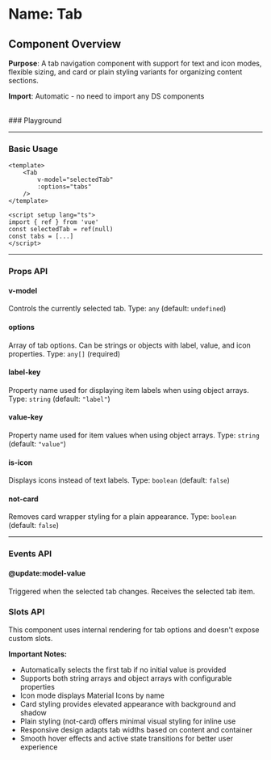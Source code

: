 
<Meta of={Tab} />

# Name: Tab
## Component Overview

**Purpose**: A tab navigation component with support for text and icon modes, flexible sizing, and card or plain styling variants for organizing content sections.

**Import**: Automatic - no need to import any DS components

<br />
### Playground

<Canvas of={Tab.Primary} />
<Controls />

---

### Basic Usage

```vue
<template>
    <Tab 
        v-model="selectedTab"
        :options="tabs"
    />
</template>

<script setup lang="ts">
import { ref } from 'vue'
const selectedTab = ref(null)
const tabs = [...]
</script>
```

<Canvas sourceState="none" of={Tab.Primary} />

---

### Props API

#### v-model
Controls the currently selected tab. Type: `any` (default: `undefined`)

#### options
Array of tab options. Can be strings or objects with label, value, and icon properties. Type: `any[]` (required)

<Canvas sourceState="none" of={Tab.ObjectArray} />

#### label-key
Property name used for displaying item labels when using object arrays. Type: `string` (default: `"label"`)

#### value-key
Property name used for item values when using object arrays. Type: `string` (default: `"value"`)

#### is-icon
Displays icons instead of text labels. Type: `boolean` (default: `false`)

<Canvas sourceState="none" of={Tab.Icons} />

#### not-card
Removes card wrapper styling for a plain appearance. Type: `boolean` (default: `false`)

<Canvas sourceState="none" of={Tab.NotCard} />

---

### Events API

#### @update:model-value
Triggered when the selected tab changes. Receives the selected tab item.

### Slots API

This component uses internal rendering for tab options and doesn't expose custom slots.

**Important Notes:**
- Automatically selects the first tab if no initial value is provided
- Supports both string arrays and object arrays with configurable properties
- Icon mode displays Material Icons by name
- Card styling provides elevated appearance with background and shadow
- Plain styling (not-card) offers minimal visual styling for inline use
- Responsive design adapts tab widths based on content and container
- Smooth hover effects and active state transitions for better user experience